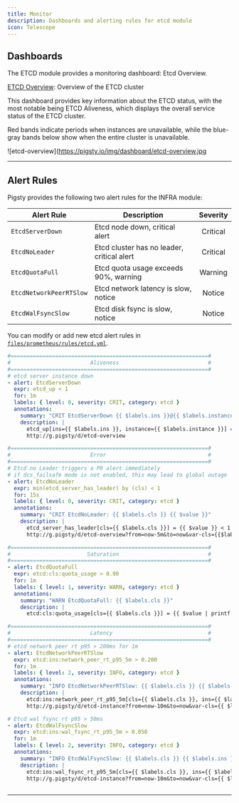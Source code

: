 ```yaml
---
title: Monitor
description: Dashboards and alerting rules for etcd module
icon: Telescope
---
```



## Dashboards

The ETCD module provides a monitoring dashboard: Etcd Overview.

[ETCD Overview](https://demo.pigsty.io/d/etcd-overview): Overview of the ETCD cluster

This dashboard provides key information about the ETCD status, with the most notable being ETCD Aliveness, which displays the overall service status of the ETCD cluster.

Red bands indicate periods when instances are unavailable, while the blue-gray bands below show when the entire cluster is unavailable.

![etcd-overview](https://pigsty.io/img/dashboard/etcd-overview.jpg



------

## Alert Rules

Pigsty provides the following two alert rules for the INFRA module:

| Alert Rule              | Description                                | Severity |
|-------------------------|--------------------------------------------|:--------:|
| `EtcdServerDown`        | Etcd node down, critical alert             | Critical |
| `EtcdNoLeader`          | Etcd cluster has no leader, critical alert | Critical |
| `EtcdQuotaFull`         | Etcd quota usage exceeds 90%, warning      | Warning  |
| `EtcdNetworkPeerRTSlow` | Etcd network latency is slow, notice       | Notice   |
| `EtcdWalFsyncSlow`      | Etcd disk fsync is slow, notice            | Notice   |

You can modify or add new etcd alert rules in [`files/prometheus/rules/etcd.yml`](https://github.com/pgsty/pigsty/blob/main/files/prometheus/rules/etcd.yml).

```yaml
#==============================================================#
#                         Aliveness                            #
#==============================================================#
# etcd server instance down
- alert: EtcdServerDown
  expr: etcd_up < 1
  for: 1m
  labels: { level: 0, severity: CRIT, category: etcd }
  annotations:
    summary: "CRIT EtcdServerDown {{ $labels.ins }}@{{ $labels.instance }}"
    description: |
      etcd_up[ins={{ $labels.ins }}, instance={{ $labels.instance }}] = {{ $value }} < 1
      http://g.pigsty/d/etcd-overview      

#==============================================================#
#                         Error                                #
#==============================================================#
# Etcd no Leader triggers a P0 alert immediately
# if dcs_failsafe mode is not enabled, this may lead to global outage
- alert: EtcdNoLeader
  expr: min(etcd_server_has_leader) by (cls) < 1
  for: 15s
  labels: { level: 0, severity: CRIT, category: etcd }
  annotations:
    summary: "CRIT EtcdNoLeader: {{ $labels.cls }} {{ $value }}"
    description: |
      etcd_server_has_leader[cls={{ $labels.cls }}] = {{ $value }} < 1
      http://g.pigsty/d/etcd-overview?from=now-5m&to=now&var-cls={{$labels.cls}}      

#==============================================================#
#                        Saturation                            #
#==============================================================#
- alert: EtcdQuotaFull
  expr: etcd:cls:quota_usage > 0.90
  for: 1m
  labels: { level: 1, severity: WARN, category: etcd }
  annotations:
    summary: "WARN EtcdQuotaFull: {{ $labels.cls }}"
    description: |
      etcd:cls:quota_usage[cls={{ $labels.cls }}] = {{ $value | printf "%.3f" }} > 90%      

#==============================================================#
#                         Latency                              #
#==============================================================#
# etcd network peer rt p95 > 200ms for 1m
- alert: EtcdNetworkPeerRTSlow
  expr: etcd:ins:network_peer_rt_p95_5m > 0.200
  for: 1m
  labels: { level: 2, severity: INFO, category: etcd }
  annotations:
    summary: "INFO EtcdNetworkPeerRTSlow: {{ $labels.cls }} {{ $labels.ins }}"
    description: |
      etcd:ins:network_peer_rt_p95_5m[cls={{ $labels.cls }}, ins={{ $labels.ins }}] = {{ $value }} > 200ms
      http://g.pigsty/d/etcd-instance?from=now-10m&to=now&var-cls={{ $labels.cls }}      

# Etcd wal fsync rt p95 > 50ms
- alert: EtcdWalFsyncSlow
  expr: etcd:ins:wal_fsync_rt_p95_5m > 0.050
  for: 1m
  labels: { level: 2, severity: INFO, category: etcd }
  annotations:
    summary: "INFO EtcdWalFsyncSlow: {{ $labels.cls }} {{ $labels.ins }}"
    description: |
      etcd:ins:wal_fsync_rt_p95_5m[cls={{ $labels.cls }}, ins={{ $labels.ins }}] = {{ $value }} > 50ms
      http://g.pigsty/d/etcd-instance?from=now-10m&to=now&var-cls={{ $labels.cls }}
 
```

------